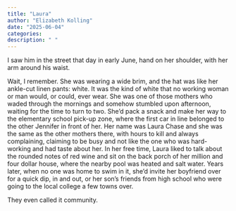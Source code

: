 ```yaml
---
title: "Laura"
author: "Elizabeth Kolling"
date: "2025-06-04"
categories: 
description: " "
---
```


I saw him in the street that day in early June, hand on her shoulder, with her arm around his waist.

Wait, I remember. She was wearing a wide brim, and the hat was like her ankle-cut linen pants: white. It was the kind of white that no working woman or man would, or could, ever wear. She was one of those mothers who waded through the mornings and somehow stumbled upon afternoon, waiting for the time to turn to two. She’d pack a snack and make her way to the elementary school pick-up zone, where the first car in line belonged to the other Jennifer in front of her. Her name was Laura Chase and she was the same as the other mothers there, with hours to kill and always complaining, claiming to be busy and not like the one who was hard-working and had taste about her. In her free time, Laura liked to talk about the rounded notes of red wine and sit on the back porch of her million and four dollar house, where the nearby pool was heated and salt water. Years later, when no one was home to swim in it, she’d invite her boyfriend over for a quick dip, in and out, or her son’s friends from high school who were going to the local college a few towns over. 

They even called it community.

